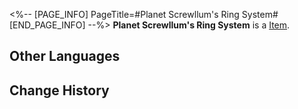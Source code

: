 <%-- [PAGE_INFO]
PageTitle=#Planet Screwllum's Ring System#
[END_PAGE_INFO] --%>
{{Item Infobox
|id          = 33056
|image       = Item Planet Screwllum's Ring System.png
|type        = 
|invCategory = Relics
|rarity      = 2
|effect      = 
|description = The planetary ring supports all of Planet Screwllum. Just how many are aware that the dense porous rectangular array reflects the truth about the planetary system?
|source1     = [[Simulated Universe: World 5 - Immersion Device Redemption]]
}}
'''Planet Screwllum's Ring System''' is a [[Item]].

==Other Languages==
{{Other Languages
|en   = Planet Screwllum's Ring System
|zhs  = 螺丝星的环星孔带
|zht  = 螺絲星的環星孔帶
|ja   = スクリュー星の穿孔惑星リング
|ko   = 스크루룸별의 행성 고리
|es   = Anillos del planeta Tornillia
|fr   = Système d'anneau de la planète Screwllum
|ru   = Кольцевая система Скрюллума
|th   = Planet Screwllum's Ring System
|vi   = Vành Đai Của Hành Tinh Screwllum
|de   = Ringsystem des Planeten Screwllum
|id   = Planet Screwllum's Ring System
|pt   = Sistema de Anéis do Planeta Screwllum
}}

==Change History==
{{Change History|2.0}}